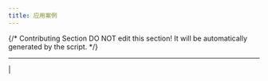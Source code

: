 ```yaml
---
title: 应用案例
---
```


{/*
Contributing Section
DO NOT edit this section!
It will be automatically generated by the script.
*/}

---

[  ](https://github.com/langgenius/dify-docs/edit/main/zh-hans/learn-more/use-cases/README.mdx) | [  ](https://github.com/langgenius/dify-docs/issues/new?template=docs.yml)


